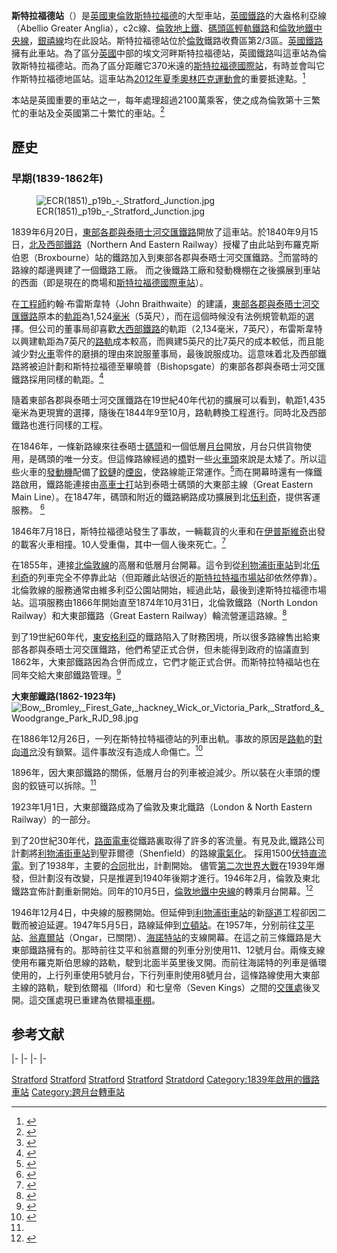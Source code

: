 {{noteTA
|1=zh:斯特拉福德; zh-tw:史特拉福;
}}
{{TfL Translations}}
{{Infobox London station
|中文名={{Nowrap|斯特拉福德站}}
|symbol=dlr
|symbol2=underground
|symbol3=rail 
|symbol4=overground 
|name=斯特拉福德<br />Stratford<ref>{{Cite web |url=http://www.nationalrail.co.uk/stations/SRA/details.html |title=存档副本 |accessdate=2014-07-05 |archive-date=2010-01-05 |archive-url=https://web.archive.org/web/20100105203513/http://www.nationalrail.co.uk/stations/SRA/details.html |dead-url=no }}</ref>
|image_name=2012 Olympic Park viewed over Stratford Station from the roof of The Stratford Centre - geograph.org.uk - 1128399.jpg
|caption=車站南面入囗
|latitude=51.5422
|longitude=0.0033
|locale=[[斯特拉福德|斯特拉福德]]
|borough=[[紐漢區|紐漢區]]
|manager=[[倫敦地鐵|倫敦地鐵]]<ref>{{cite web |url=http://www.londontravelwatch.org.uk/get_document.php?id=2325 |title=存档副本 |accessdate=2009-12-08  |deadurl=yes |archiveurl=https://web.archive.org/web/20061210180137/http://www.londontravelwatch.org.uk/get_document.php?id=2325 |archivedate=2006-12-10 }}</ref>
|manager2=Abellio Greater Anglia
|owner=國家鐵路
|railcode=SRA
|dft_category=B
|platforms=19
|access=yes
|fare_zone=2
|fare_zone_1=3
|tubeexits07={{increase}}25.627
|tubeexits08={{increase}}27.230
|tubeexits09={{decrease}}26.990
|tubeexits10={{increase}}29.82
|tubeexits11={{increase}}48.57
|tubeexits12={{increase}}50.96
|railexits0506={{decrease}}7.699
|railexits0607={{increase}}13.089
|railexits0708={{increase}}13.369
|railexits0809={{decrease}}13.330
|railexits0910={{increase}}12.370
|railexits1011={{decrease}}17.479
|railexits1112={{increase}}21.797
|railexits1213={{increase}}25.564
|years1=1839年
|events1=東部各郡與泰晤⼠河交匯鐵路開放這車站 
|years2=1946年
|events2=[[倫敦地鐵中央線|倫敦地鐵中央線]]開始營運
|years3=1987年
|events3=[[碼頭區輕軌鐵路|碼頭區輕軌鐵路]]開始營運
|years4=1999年
|events4=[[倫敦地鐵銀禧線|倫敦地鐵銀禧線]]開始營運
|years5=2007年
|events5=7號月台關閉
|years6=2009年
|events6=1,2號月台遷移
|years7=2010年
|events7=3a月台開幕
|years8=2011年
|events8=16,17號月台開幕
|years9=2018年
|events9=[[橫貫鐵路|橫貫鐵路]]開幕
}}
'''斯特拉福德站'''（{{lang-en|Stratford station}}）是[[英國|英國]][[東倫敦|東倫敦]][[史特拉福_(倫敦)|斯特拉福德]]的大型車站，[[英國鐵路|英國鐵路]]的大盎格利亞線（Abellio Greater Anglia），c2c線、[[倫敦地上鐵|倫敦地上鐵]]、[[碼頭區輕軌鐵路|碼頭區輕軌鐵路]]和[[倫敦地鐵|倫敦地鐵]][[中央線|中央線]]，[[銀禧線|銀禧線]]均在此設站。斯特拉福德站位於[[倫敦|倫敦]]鐵路收費區第2/3區。[[英國鐵路|英國鐵路]]擁有此車站。為了區分[[英國|英國]]中部的埃文河畔斯特拉福德站，英國鐵路叫這車站為倫敦斯特拉福德站。而為了區分距離它370米遠的[[斯特拉福德國際站|斯特拉福德國際站]]，有時並會叫它作斯特拉福德地區站。這車站為[[2012年夏季奧林匹克運動會|2012年夏季奧林匹克運動會]]的重要抵達點。<ref>{{Cite web |url=http://m.olympic.org/mobile/london-2012-summer-olympics |title=存档副本 |accessdate=2014-07-06 |archive-date=2014-07-07 |archive-url=https://web.archive.org/web/20140707215226/http://m.olympic.org/mobile/london-2012-summer-olympics |dead-url=no }}</ref>

本站是英國重要的車站之一，每年處理超過2100萬乘客，使之成為倫敦第十三繁忙的車站及全英國第二十繁忙的車站。<ref>{{Cite web |url=http://orr.gov.uk/statistics/published-stats/station-usage-estimates |title=存档副本 |accessdate=2014-07-06 |archive-date=2017-06-25 |archive-url=https://web.archive.org/web/20170625013846/http://www.orr.gov.uk/statistics/published-stats/station-usage-estimates |dead-url=yes }}</ref>

==歷史==
===早期(1839-1862年)===
[[File:ECR(1851)_p19b_-_Stratford_Junction.jpg|thumb]]

1839年6月20日，[[東部各郡與泰晤士河交匯鐵路|東部各郡與泰晤士河交匯鐵路]]開放了這車站。於1840年9月15日，[[北及西部鐵路|北及西部鐵路]]（Northern And Eastern Railway）授權了由此站到布羅克斯伯恩（Broxbourne）站的鐵路加入到東部各郡與泰晤士河交匯鐵路。<ref>{{cite book|last=White|first=H.P|title=Thomas, David St John, ed. A Regional History of the Railways of Great Britain — Volume 3: Greater London (3rd ed.)|year=1987|publisher=David & Charles |location=Dawlish}}</ref>而當時的路線的鄰邊興建了一個鐵路工廠。 而之後鐵路工廠和發動機棚在之後擴展到車站的西面（即是現在的商場和[[斯特拉福德國際車站|斯特拉福德國際車站]]）。

在[[工程師|工程師]]約翰·布雷斯韋特（John Braithwaite）的建議，[[東部各郡與泰晤士河交匯鐵路|東部各郡與泰晤士河交匯鐵路]]原本的[[軌距|軌距]]為1,524[[毫米|毫米]]（5英尺），而在這個時候没有法例規管軌距的選擇。但公司的董事局卻喜歡[[大西部鐵路|大西部鐵路]]的軌距（2,134毫米，7英尺），布雷斯韋特以興建軌距為7英尺的[[路軌|路軌]]成本較高，而興建5英尺的比7英尺的成本較低，而且能減少對[[火車|火車]]零件的磨損的理由來說服董事局，最後說服成功。這意味着北及西部鐵路將被迫計劃和斯特拉福德至畢曉普（Bishopsgate）的東部各郡與泰晤士河交匯鐵路採用同樣的軌距。<ref>{{cite book|last=Brook|first=Lyn|title="Broad gauge on the Eastern Counties Railway".Great Eastern Journal: 34.|year=1993}}</ref>

隨着東部各郡與泰晤士河交匯鐵路在19世紀40年代初的擴展可以看到，軌距1,435毫米為更現實的選擇，隨後在1844年9至10月，路軌轉換工程進行。同時北及西部鐵路也進行同樣的工程。

在1846年，一條新路線來往泰晤士[[碼頭|碼頭]]和一個低層[[月台|月台]]開放，月台只供貨物使用，是碼頭的唯一分支。但這條路線經過的[[橋|橋]]對一些[[火車頭|火車頭]]來說是太矮了。所以這些火車的[[發動機|發動機]]配備了[[鉸鏈|鉸鏈]]的[[煙囪|煙囪]]，使路線能正常運作。<ref name="#1">{{cite book|last=Brooks|first=Lyn D|title=Return to North Woolwich. North Woolwich: PEMT/Great Eastern Railway Society|year=1987|pages=4|isbn=0906123097}}</ref>而在開幕時還有一條鐵路啟用，鐵路能連接由[[高車士打|高車士打]]站到泰晤士碼頭的大東部主線（Great Eastern Main Line）。在1847年，碼頭和附近的鐵路網路成功擴展到北[[伍利奇|伍利奇]]，提供客運服務。 <ref>{{cite book|last=Brooks|first=Lyn D|title=Return to North Woolwich. North Woolwich: PEMT/Great Eastern Railway Society|year=1987|pages=24-25|isbn=0906123097}}</ref>

1846年7月18日，斯特拉福德站發生了事故，一輛載貨的火車和在[[伊普斯維奇|伊普斯維奇]]出發的載客火車相撞。10人受重傷，其中一個人後來死亡。<ref>{{cite book|last=Cock|first=Chris|title="Hall's panel signals on the ECR".Great Eastern Journal 128|year=2006}}</ref>

在1855年，連接[[北倫敦線|北倫敦線]]的高層和低層月台開幕。這令到從[[利物浦街車站|利物浦街車站]]到北[[伍利奇|伍利奇]]的列車完全不停靠此站（但距離此站很近的[[斯特拉特福高街站|斯特拉特福市場站]]卻依然停靠）。北倫敦線的服務通常由維多利亞公園站開始，經過此站，最後到達斯特拉福德市場站。這項服務由1866年開始直至1874年10月31日，北倫敦鐵路（North London Railway）和大東部鐵路（Great Eastern Railway）輪流營運這路線。<ref>{{cite book|last=Borley|first=H V|title=The memories and writings of a London railway man. Mold: Railway & Canal Historical Society.|year=1993|pages=76|isbn=0901461164}}</ref>

到了19世紀60年代，[[東安格利亞|東安格利亞]]的鐵路陷入了財務困境，所以很多路線售出給東部各郡與泰晤士河交匯鐵路，他們希望正式合併，但未能得到政府的協議直到1862年，大東部鐵路因為合併而成立，它們才能正式合併。而斯特拉特褔站也在同年交給大東部鐵路管理。<ref>{{cite book|last=Vaughan|first=Adrian|title=Railwaymen, Politics and Money.|url=https://archive.org/details/railwaymenpoliti0000vaug|year=1997|publisher=John Murray.|location=london|pages=134，135|isbn=0719551501}}</ref>

 
'''大東部鐵路(1862-1923年)'''
[[File:Bow,_Bromley,_Firest_Gate,_hackney_Wick_or_Victoria_Park,_Stratford_&_Woodgrange_Park_RJD_98.jpg|thumb]]

在1886年12月26日，一列在斯特拉特褔德站的列車出軌。事故的原因是[[路軌|路軌]]的[[對向道岔|對向道岔]]没有鎖緊。這件事故沒有造成人命傷亡。<ref>{{cite book|last=Vosiey|first=F|title=Accidents on the Great Eastern part 13}}</ref>

1896年，因大東部鐵路的關係，低層月台的列車被迫減少。所以裝在火車頭的煙囪的鉸链可以拆除。<ref name="#1"/>

1923年1月1日，大東部鐵路成為了倫敦及東北鐵路（London & North Eastern Railway）的一部分。

到了20世紀30年代，[[路面電車|路面電車]]從鐵路裏取得了許多的客流量。有見及此,鐵路公司計劃將[[利物浦街車站|利物浦街車站]]到聖菲爾德（Shenfield）的路線[[電氣化|電氣化]]。 採用1500[[伏特|伏特]][[直流電|直流電]]。到了1938年，主要的[[合同|合同]]批出，計劃開始。 儘管[[第二次世界大戰|第二次世界大戰]]在1939年爆發，但計劃沒有改變，只是推遲到1940年後期才進行。1946年2月，倫敦及東北鐵路宜佈計劃重新開始。同年的10月5日，[[倫敦地鐵中央線|倫敦地鐵中央線]]的轉乘月台開幕。<ref>{{cite book|last=Baker|first=John|title=The Great Eastern Section electrification part 1|year=1992}}</ref>

1946年12月4日，中央線的服務開始。但延伸到[[利物浦街車站|利物浦街車站]]的新[[隧道|隧道]]工程卻因二戰而被迫延遲。1947年5月5日，路線延伸到[[立頓站|立頓站]]。在1957年，分别前往[[艾平站|艾平站]]、[[翁嘉爾站|翁嘉爾站]]（Ongar，已關閉）、[[海諾特站|海諾特站]]的支線開幕。在這之前三條鐵路是大東部鐵路擁有的。那時前往艾平和翁嘉爾的列車分別使用11、12號月台。兩條支線使用布羅克斯伯思線的路軌，駛到北面半英里後叉開。而前往海諾特的列車是循環使用的，上行列車使用5號月台，下行列車則使用8號月台，這條路線使用大東部主線的路軌，駛到依爾福（Ilford）和七皇帝（Seven Kings）之間的[[交匯處|交匯處]]後叉開。這交匯處現已重建為依爾福[[車棚|車棚]]。
==参考文献==
{{reflist}}

{{start rail box|{{flagicon image|Underground.svg}} [[倫敦地鐵|倫敦地鐵]]}}
{{s-inop|[[麥爾安德站|麥爾安德站]]}}
{{s-line|[[倫敦地鐵中央線|中央線]]||#{{LUL color|Central}}}}
{{s-inop|[[立頓站|立頓站]]}}
|-
{{s-inop|[[韋斯咸站|韋斯咸站]]}}
{{s-line|[[銀禧線|銀禧線]]||#{{LUL color|Jubilee}}}}
{{Terminus}}
|-
{{new system|[[碼頭區輕便鐵路|碼頭區輕便鐵路]]}}
{{s-inop|[[斯特拉福德國際車站|斯特拉福德國際車站]]}}
{{s-line|[[碼頭區輕便鐵路|碼頭區輕便鐵路]](往[[斯特拉福德國際車站|斯特拉福德國際站]])||#{{DLR color}}}}
{{s-inop|[[斯特拉福德高街站|斯特拉福德高街站]]}}
|-
{{Terminus}}
{{s-line|碼頭區輕便鐵路(往[[金絲雀碼頭輕鐵站|金絲雀碼頭站]])||#{{DLR color}}}}
{{s-inop|[[布甸磨坊里輕鐵站|布甸磨坊里站]]}}
|-
{{end box}}
{{倫敦地鐵中央線}}
{{倫敦地鐵朱比利線}}
{{DLR}}
{{倫敦地上鐵北倫敦線}}
{{伊利沙伯線}}
[[Category:中央線車站_(倫敦地鐵)|Stratford]]
[[Category:碼頭區輕便鐵路車站|Stratford]]
[[Category:銀禧線車站|Stratford]]
[[Category:紐漢區鐵路車站|Stratford]]
[[Category:倫敦通宵地鐵車站|Stratdord]]
[[Category:1839年啟用的鐵路車站|Category:1839年啟用的鐵路車站]]
[[Category:跨月台轉車站|Category:跨月台轉車站]]